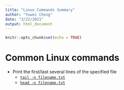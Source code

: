 ---
title: "Linux Commands Summary"
author: "Yuwei Cheng"
date: "3/22/2021"
output: html_document
---

```{r setup, include=FALSE}
knitr::opts_chunk$set(echo = TRUE)
```

# Common Linux commands

* Print the first/last several lines of the specified file
  + [`tail -n filename.txt`](https://www.cyberciti.biz/faq/unix-linux-show-first-10-20-lines-of-file/) 
  + [`head -n filename.txt`](https://kb.iu.edu/d/acrj)

